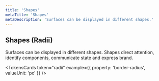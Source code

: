 ```yaml
---
title: 'Shapes'
metaTitle: 'Shapes'
metaDescription: 'Surfaces can be displayed in different shapes.'
---
```


## Shapes (Radii)

Surfaces can be displayed in different shapes. Shapes direct attention,
identify components, communicate state and express brand.

<TokensCards
  token="radii"
  example={{ property: 'border-radius', valueUnit: 'px' }}
/>
